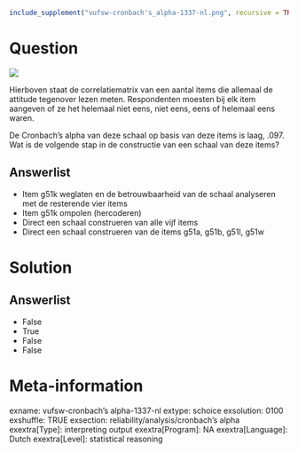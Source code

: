 ```r
include_supplement("vufsw-cronbach's_alpha-1337-nl.png", recursive = TRUE)
```

Question
========
![](vufsw-cronbach's_alpha-1337-nl.png)
  
Hierboven staat de correlatiematrix van een aantal items die allemaal de
attitude tegenover lezen meten. Respondenten moesten bij elk item
aangeven of ze het helemaal niet eens, niet eens, eens of helemaal eens
waren.  
  
De Cronbach’s alpha van deze schaal op basis van deze items is laag,
.097. Wat is de volgende stap in de constructie van een schaal van deze
items?

Answerlist
----------
* Item g51k weglaten en de betrouwbaarheid van de schaal analyseren met de
  resterende vier items
* Item g51k ompolen (hercoderen)
* Direct een schaal construeren van alle vijf items
* Direct een schaal construeren van de items g51a, g51b, g51l, g51w

Solution
========










Answerlist
----------
* False
* True
* False
* False

Meta-information
================
exname: vufsw-cronbach's alpha-1337-nl
extype: schoice
exsolution: 0100
exshuffle: TRUE
exsection: reliability/analysis/cronbach's alpha
exextra[Type]: interpreting output
exextra[Program]: NA
exextra[Language]: Dutch
exextra[Level]: statistical reasoning

